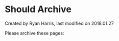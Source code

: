 
# Should Archive 

 Created by  Ryan Harris, last modified on 2018.01.27

Please archive these pages:


